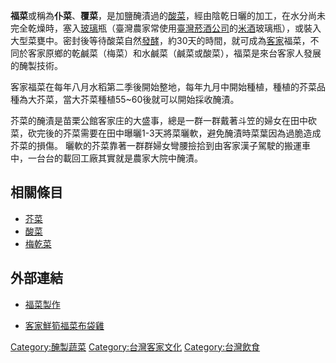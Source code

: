 '''福菜'''或稱為'''仆菜'''、'''覆菜'''，是加鹽醃漬過的[[酸菜|酸菜]]，經由陰乾日曬的加工，在水分尚未完全乾燥時，塞入[[玻璃|玻璃]]瓶（臺灣農家常使用[[臺灣菸酒公司|臺灣菸酒公司]]的[[米酒|米酒]]玻璃瓶），或裝入大型菜甕中。密封後等待酸菜自然[[發酵|發酵]]，約30天的時間，就可成為[[客家|客家]]福菜，不同於客家原鄉的乾鹹菜（梅菜）和水鹹菜（鹹菜或酸菜），福菜是來台客家人發展的醃製技術。

客家福菜在每年八月水稻第二季後開始整地，每年九月中開始種植，種植的芥菜品種為大芥菜，當大芥菜種植55~60後就可以開始採收醃漬。

芥菜的醃漬是苗栗公館客家庄的大盛事，總是一群一群戴著斗笠的婦女在田中砍菜，砍完後的芥菜需要在田中曝曬1-3天將菜曬軟，避免醃漬時菜葉因為過脆造成芥菜的損傷。
曬軟的芥菜靠著一群群婦女彎腰撿拾到由客家漢子駕駛的搬運車中，一台台的載回工廠其實就是農家大院中醃漬。

==相關條目==
*[[芥菜|芥菜]]
*[[酸菜|酸菜]]
*[[梅乾菜|梅乾菜]]

==外部連結==
*{{zh-tw}}[http://etoe.mlc.edu.tw/materialf/1310/leonskye16.htm 福菜製作] {{Wayback|url=http://etoe.mlc.edu.tw/materialf/1310/leonskye16.htm |date=20110208225427 }}
*{{zh-tw}}[http://www.hakka.gov.tw/ct.asp?xItem=10012&ctNode=1713&mp=1699 客家鮮筍福菜布袋雞]{{Dead link|date=2018年8月 |bot=InternetArchiveBot |fix-attempted=yes }}
[[Category:醃製蔬菜|Category:醃製蔬菜]]
[[Category:台灣客家文化|Category:台灣客家文化]]
[[Category:台灣飲食|Category:台灣飲食]]
